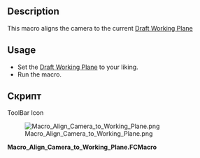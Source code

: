 <languages/>

<div lang="en" dir="ltr" class="mw-content-ltr">
{{Macro
|Name=Macro Align Camera to Working Plane
|Icon=Macro_Align_Camera_to_Working_Plane.png
|Description=This macro aligns the camera to the current [[Draft SelectPlane|Draft Working Plane]]
|Author=yorik
|Version=0.1
|Date=2017-03-16
|Download=[https://wiki.freecad.org/images/f/fd/Macro_Align_Camera_to_Working_Plane.png ToolBar Icon]
|FCVersion=All
|SeeAlso=[[Macro Align Working Plane to Camera|Macro Align Working Plane to Camera]] [[File:Macro_Align_Working_Plane_to_Camera.png|24px]] 
}}
</div>

<div lang="en" dir="ltr" class="mw-content-ltr">
==Description==
</div>

<div lang="en" dir="ltr" class="mw-content-ltr">
This macro aligns the camera to the current [[Draft SelectPlane|Draft Working Plane]]
</div>

<div lang="en" dir="ltr" class="mw-content-ltr">
==Usage==
</div>

<div lang="en" dir="ltr" class="mw-content-ltr">
* Set the [[Draft SelectPlane|Draft Working Plane]] to your liking.
* Run the macro.
</div>

<span id="Script"></span>
==Скрипт== 

<div lang="en" dir="ltr" class="mw-content-ltr">
ToolBar Icon
</div>
[[Image:Macro_Align_Camera_to_Working_Plane.png]]

'''Macro_Align_Camera_to_Working_Plane.FCMacro'''

{{MacroCode|code=
import FreeCAD,FreeCADGui
c = FreeCADGui.ActiveDocument.ActiveView.getCameraNode()
r = FreeCAD.DraftWorkingPlane.getRotation().Rotation.Q
c.orientation.setValue(r)
}}

{{clear}}